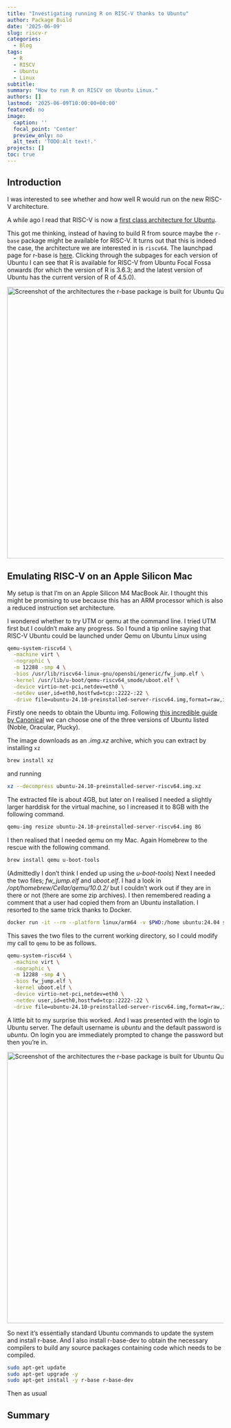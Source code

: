 ```yaml
---
title: "Investigating running R on RISC-V thanks to Ubuntu"
author: Package Build
date: '2025-06-09'
slug: riscv-r
categories:
  - Blog
tags:
  - R
  - RISCV
  - Ubuntu
  - Linux
subtitle:
summary: "How to run R on RISCV on Ubuntu Linux."
authors: []
lastmod: '2025-06-09T10:00:00+00:00'
featured: no
image:
  caption: ''
  focal_point: 'Center'
  preview_only: no
  alt_text: 'TODO:Alt text!.'
projects: []
toc: true
---
```


## Introduction

I was interested to see whether and how well R would run on the new RISC-V architecture.

A while ago I read that RISC-V is now a [first class architecture for Ubuntu](https://ubuntu.com/blog/empowering-risc-v-with-open-source-through-ubuntu).

This got me thinking, instead of having to build R from source maybe the `r-base` package might be available for RISC-V. It turns out that this is indeed the case, the architecture we are interested in is `riscv64`. The launchpad page for r-base is [here](https://launchpad.net/ubuntu/+source/r-base). Clicking through the subpages for each version of Ubuntu I can see that R is available for RISC-V from Ubuntu Focal Fossa onwards (for which the version of R is 3.6.3; and the latest version of Ubuntu has the current version of R of 4.5.0).

<img src="/post/2025/riscv-r/img/questing-r-base-builds.png" alt="Screenshot of the architectures the r-base package is built for Ubuntu Questing Quokka." width="630" style="display: block; margin: auto;">

## Emulating RISC-V on an Apple Silicon Mac

My setup is that I'm on an Apple Silicon M4 MacBook Air. I thought this might be promising to use because this has an ARM processor which is also a reduced instruction set architecture.

I wondered whether to try UTM or qemu at the command line. I tried UTM first but I couldn't make any progress. So I found a tip online saying that RISC-V Ubuntu could be launched under Qemu on Ubuntu Linux using

```sh
qemu-system-riscv64 \
  -machine virt \
  -nographic \
  -m 12288 -smp 4 \
  -bios /usr/lib/riscv64-linux-gnu/opensbi/generic/fw_jump.elf \
  -kernel /usr/lib/u-boot/qemu-riscv64_smode/uboot.elf \
  -device virtio-net-pci,netdev=eth0 \
  -netdev user,id=eth0,hostfwd=tcp::2222-:22 \
  -drive file=ubuntu-24.10-preinstalled-server-riscv64.img,format=raw,if=virtio
```

Firstly one needs to obtain the Ubuntu img. Following [this incredible guide by Canonical](https://canonical-ubuntu-boards.readthedocs-hosted.com/en/latest/how-to/qemu-riscv/) we can choose one of the three versions of Ubuntu listed (Noble, Oracular, Plucky).

The image downloads as an _.img.xz_ archive, which you can extract by installing `xz`

```sh
brew install xz
```

and running

```sh
xz --decompress ubuntu-24.10-preinstalled-server-riscv64.img.xz
```

The extracted file is about 4GB, but later on I realised I needed a slightly larger harddisk for the virtual machine, so I increased it to 8GB with the following command.

```sh
qemu-img resize ubuntu-24.10-preinstalled-server-riscv64.img 8G
```

I then realised that I needed qemu on my Mac. Again Homebrew to the rescue with the following command.

```sh
brew install qemu u-boot-tools
```

(Admittedly I don't think I ended up using the _u-boot-tools_) Next I needed the two files; _fw_jump.elf_ and _uboot.elf_. I had a look in _/opt/homebrew/Cellar/qemu/10.0.2/_ but I couldn't work out if they are in there or not (there are some zip archives). I then remembered reading a comment that a user had copied them from an Ubuntu installation. I resorted to the same trick thanks to Docker.

```sh
docker run -it --rm --platform linux/arm64 -v $PWD:/home ubuntu:24.04 sh -c "apt update && apt upgrade -y && apt install -y opensbi qemu-system-misc u-boot-qemu && cp /usr/lib/u-boot/qemu-riscv64_smode/uboot.elf /home/uboot.elf && cp /usr/lib/riscv64-linux-gnu/opensbi/generic/fw_jump.elf /home/fw_jump.elf"
```

This saves the two files to the current working directory, so I could modify my call to `qemu` to be as follows.

```sh
qemu-system-riscv64 \
  -machine virt \
  -nographic \
  -m 12288 -smp 4 \
  -bios fw_jump.elf \
  -kernel uboot.elf \
  -device virtio-net-pci,netdev=eth0 \
  -netdev user,id=eth0,hostfwd=tcp::2222-:22 \
  -drive file=ubuntu-24.10-preinstalled-server-riscv64.img,format=raw,if=virtio
```

A little bit to my surprise this worked. And I was presented with the login to Ubuntu server. The default username is _ubuntu_ and the default password is _ubuntu_. On login you are immediately prompted to change the password but then you're in.

<img src="/post/2025/riscv-r/img/ubuntu-launch-screen.png" alt="Screenshot of the architectures the r-base package is built for Ubuntu Questing Quokka." width="630" style="display: block; margin: auto;">

So next it's essentially standard Ubuntu commands to update the system and install r-base. And I also install r-base-dev to obtain the necessary compilers to build any source packages containing code which needs to be compiled.

```bash
sudo apt-get update
sudo apt-get upgrade -y
sudo apt-get install -y r-base r-base-dev
```

Then as usual 


## Summary

